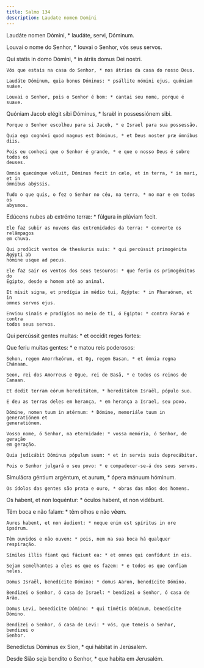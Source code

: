```yaml
---
title: Salmo 134
description: Laudate nomen Domini
---
```


<div class="side-by-side not-content">

Laudáte nomen Dómini, * laudáte, servi, Dóminum.

Louvai o nome do Senhor, * louvai o Senhor, vós seus servos.

Qui statis in domo Dómini, * in átriis domus Dei nostri.

    Vós que estais na casa do Senhor, * nos átrios da casa do nosso Deus.

    Laudáte Dóminum, quia bonus Dóminus: * psállite nómini ejus, quóniam suáve.

    Louvai o Senhor, pois o Senhor é bom: * cantai seu nome, porque é suave.

Quóniam Jacob elégit sibi Dóminus, * Israël in possessiónem sibi.

    Porque o Senhor escolheu para si Jacob, * e Israel para sua possessão.

    Quia ego cognóvi quod magnus est Dóminus, * et Deus noster præ ómnibus diis.

    Pois eu conheci que o Senhor é grande, * e que o nosso Deus é sobre todos os
    deuses.

    Omnia quæcúmque vóluit, Dóminus fecit in cælo, et in terra, * in mari, et in
    ómnibus abýssis.

    Tudo o que quis, o fez o Senhor no céu, na terra, * no mar e em todos os
    abysmos.

Edúcens nubes ab extrémo terræ: * fúlgura in plúviam fecit.

    Ele faz subir as nuvens das extremidades da terra: * converte os relâmpagos
    em chuva.

    Qui prodúcit ventos de thesáuris suis: * qui percússit primogénita Ægýpti ab
    hómine usque ad pecus.

    Ele faz sair os ventos dos seus tesouros: * que feriu os primogénitos do
    Egipto, desde o homem até ao animal.

    Et misit signa, et prodígia in médio tui, Ægýpte: * in Pharaónem, et in
    omnes servos ejus.

    Enviou sinais e prodígios no meio de ti, ó Egipto: * contra Faraó e contra
    todos seus servos.

Qui percússit gentes multas: * et occídit reges fortes:

Que feriu muitas gentes: * e matou reis poderosos:

    Sehon, regem Amorrhæórum, et Og, regem Basan, * et ómnia regna Chánaan.

    Seon, rei dos Amorreus e Ogue, rei de Basã, * e todos os reinos de Canaan.

    Et dedit terram eórum hereditátem, * hereditátem Israël, pópulo suo.

    E deu as terras deles em herança, * em herança a Israel, seu povo.

    Dómine, nomen tuum in ætérnum: * Dómine, memoriále tuum in generatiónem et
    generatiónem.

    Vosso nome, ó Senhor, na eternidade: * vossa memória, ó Senhor, de geração
    em geração.

    Quia judicábit Dóminus pópulum suum: * et in servis suis deprecábitur.

    Pois o Senhor julgará o seu povo: * e compadecer-se-á dos seus servos.

Simulácra géntium argéntum, et aurum, * ópera mánuum hóminum.

    Os ídolos das gentes são prata e ouro, * obras das mãos dos homens.

Os habent, et non loquéntur: * óculos habent, et non vidébunt.

Têm boca e não falam: * têm olhos e não vêem.

    Aures habent, et non áudient: * neque enim est spíritus in ore ipsórum.

    Têm ouvidos e não ouvem: * pois, nem na sua boca há qualquer respiração.

    Símiles illis fiant qui fáciunt ea: * et omnes qui confídunt in eis.

    Sejam semelhantes a eles os que os fazem: * e todos os que confiam neles.

    Domus Israël, benedícite Dómino: * domus Aaron, benedícite Dómino.

    Bendizei o Senhor, ó casa de Israel: * bendizei o Senhor, ó casa de Arão.

    Domus Levi, benedícite Dómino: * qui timétis Dóminum, benedícite Dómino.

    Bendizei o Senhor, ó casa de Levi: * vós, que temeis o Senhor, bendizei o
    Senhor.

Benedíctus Dóminus ex Sion, * qui hábitat in Jerúsalem.

Desde Sião seja bendito o Senhor, * que habita em Jerusalém.

</div>
